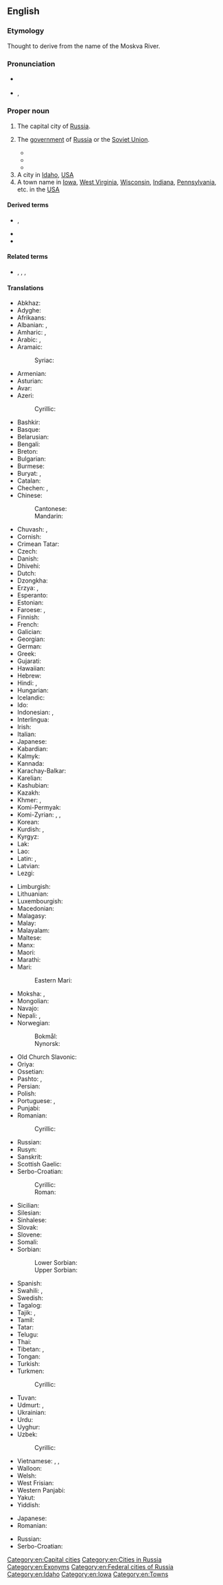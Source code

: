 ==English==
{{wikipedia}}

===Etymology===
{{rfe|lang=en}}
Thought to derive from the name of the Moskva River.

===Pronunciation===
* {{a|RP}} {{IPA|/ˈmɒskəʊ/|lang=en}}
* {{a|US}} {{enPR|mäsʹkou|mäsʹkō}}, {{IPA|/ˈmɑskaʊ/|/ˈmɑskoʊ/|lang=en}}

===Proper noun===
{{en-proper noun}}

# The capital city of [[Russia]].
# {{lb|en|by extension}} The [[government]] of [[Russia]] or the [[Soviet Union]].
#* {{quote-book
|year=1987
|author=Shelomoh Naḳdimon
|title=First strike: the exclusive story of how Israel foiled Iraq's attempt to get the bomb
|chapter=
|url=http://books.google.com/books?id=8IhtAAAAMAAJ
|isbn=
|page=40
|passage='''Moscow''' said "Nyet!"}}
#* {{quote-book
|year=1997
|author=Mervin Block
|title=Writing Broadcast News: Shorter, Sharper, Stronger
|chapter=
|url=http://books.google.com/books?id=MOykn3dMaJIC&pg=PA154
|isbn=1-56625-084-6
|page=154
|passage=Yet, a few US newscasters will go on the air at 6 pm or later and say, "'''Moscow''' said tonight.["] ... A careful writer would make his script read, "'''Moscow''' said today. ..."}}
#* {{quote-book
|year=2009
|author=Svante E. Cornell, S. Frederick Star
|title=The Guns of August 2008: Russia's War in Georgia
|chapter=
|url=http://books.google.com/books?id=J4ta_TjGYBAC&pg=PA184
|isbn=978-0-7656-2507-6
|page=184
|passage=In addition, '''Moscow''' argued that Georgia had violated international law by introducing its forces into South Ossetia, a move '''Moscow''' said Tbilisi had committed itself not to do under the earlier CIS-sponsored peacekeeping arrangements.}}
# A city in [[Idaho]], [[USA]]
# A town name in [[Iowa]], [[West Virginia]], [[Wisconsin]], [[Indiana]], [[Pennsylvania]], etc. in the [[USA]]

====Derived terms====
* {{l|en|Moscow Centre}}, {{l|en|Moscow Center}}
* {{l|en|Moscow Mule}}
* {{l|en|Moscow Time}}

====Related terms====
* {{l|en|Moskva}}, {{l|en|Muscovite}}, {{l|en|Muscovy}}, {{l|en|Muscovian}}

====Translations====
{{trans-top|Capital city of Russia}}
* Abkhaz: {{t|ab|Москва}}
* Adyghe: {{t|ady|Мэскэу}}
* Afrikaans: {{t|af|Moskou}}
* Albanian: {{qualifier|definite}} {{t|sq|Moska}}, {{qualifier|indefinite}} {{t|sq|Moskë}}
* Amharic: {{t|am|ሞስኩ|sc=Ethi}}, {{t|am|ሞስኮ|sc=Ethi}}
* Arabic: {{t|ar|مُوسْكُو|m|tr=moskū}}, {{t|ar|مُوسْكُو|m|tr=moskō}}
* Aramaic: {{t|arc|ܡܘܣܩܒܐ|sc=Syrc}}
*: Syriac: {{t|syr|ܡܘܣܟܘ|tr=mōskō|sc=Syrc}}
* Armenian: {{t|hy|Մոսկվա}}
* Asturian: {{t|ast|Moscú}}
* Avar: {{t|av|Москва|sc=Cyrl}}
* Azeri: {{t+|az|Moskva}}
*: Cyrillic: {{t+|az|Москва|f|sc=Cyrl}}
* Bashkir: {{t|ba|Мәскәү|sc=Cyrl}}
* Basque: {{t+|eu|Mosku}}
* Belarusian: {{t|be|Масква́|f}}
* Bengali: {{t|bn|মস্কো|sc=Beng}}
* Breton: {{t|br|Moskov}}
* Bulgarian: {{t|bg|Москва́|f}}
* Burmese: {{t|my|မော်စကို|sc=Mymr}}
* Buryat: {{t|bua|Мушхаваа}}, {{t|bua|Москва}}
* Catalan: {{t|ca|Moscou|f}}
* Chechen: {{t|ce|Москох}}, {{t|ce|Москва}}
* Chinese:
*: Cantonese: {{t|yue|莫斯科|tr=mok6 si1 fo1}}
*: Mandarin: {{t+|cmn|莫斯科|tr=Mòsīkē|sc=Hani}}
* Chuvash: {{t|cv|Мускав|sc=Cyrl}}, {{t|cv|Москва|sc=Cyrl}}
* Cornish: {{t|kw|Moskva}}
* Crimean Tatar: {{t|crh|Moskva}}
* Czech: {{t+|cs|Moskva|f}}
* Danish: {{t+|da|Moskva}}
* Dhivehi: {{t|dv|މޮސްކޯ|sc=Thaa}}
* Dutch: {{t+|nl|Moskou|n}}
* Dzongkha: {{t|dz|མོསི་ཀོ|sc=Tibt}}
* Erzya: {{t|myv|Москов}}, {{t|myv|Москва}}
* Esperanto: {{t+|eo|Moskvo}}
* Estonian: {{t+|et|Moskva}}
* Faroese: {{t|fo|Moskva}}, {{t|fo|Muskó}} {{qualifier|dated}}
* Finnish: {{t+|fi|Moskova}}
* French: {{t+|fr|Moscou|f}}
* Galician: {{t+|gl|Moscova|f}}
* Georgian: {{t|ka|მოსკოვი|sc=Geor}}
* German: {{t+|de|Moskau|n}}
* Greek: {{t+|el|Μόσχα|f}}
* Gujarati: {{t|gu|મૌસ્કો|sc=Gujr}}
* Hawaiian: {{t|haw|Mokekao}}
* Hebrew: {{t|he|מוֹסְקְבָה|f|tr=moskvá}}
* Hindi: {{t|hi|मास्को|m}}, {{t|hi|मॉस्को|m|sc=Deva}}
* Hungarian: {{t+|hu|Moszkva}}
* Icelandic: {{t+|is|Moskva|f}}
* Ido: {{t|io|Moskva}}
* Indonesian: {{t|id|Moskwa}}, {{t|id|Moskow}}
* Interlingua: {{t|ia|Moscova}}
* Irish: {{t|ga|Moscó|m}}
* Italian: {{t+|it|Mosca|f}}
* Japanese: {{t+|ja|モスクワ|tr=Mosukuwa}}
* Kabardian: {{t|kbd|Мэзкуу}}
* Kalmyk: {{t|xal|Москва}}
* Kannada: {{t|kn|ಮಾಸ್ಕೋ|sc=Knda}}
* Karachay-Balkar: {{t|krc|Москва|sc=Cyrl}}
* Karelian: {{t|krl|Moskva}}
* Kashubian: {{t|csb|Mòskwa|f}}
* Kazakh: {{t|kk|Мәскеу|sc=Cyrl}}
* Khmer: {{t|km|រដ្ឋរុស្ស៊ី|sc=Khmr|tr=roat ruhsii}}, {{t+|km|មូស្គូ|tr=muuskuu|sc=Khmr}}
* Komi-Permyak: {{t|koi|Мöсква}}
* Komi-Zyrian: {{t|kpv|Канкар}}, {{t|kpv|Мӧсква}}, {{t|kpv|Москва}}
* Korean: {{t|ko|^모스크바}}
* Kurdish: {{t+|ku|Mosko}}, {{t|ku|مۆسکۆ|tr=mosko|sc=ku-Arab}}
* Kyrgyz: {{t|ky|Москва|sc=Cyrl}}
* Lak: {{t|lbe|Москав}}
* Lao: {{t|lo|ມົດສະກູ|sc=Laoo}}
* Latin: {{t|la|Moscovia|f}}, {{t|la|Moscua|f}}
* Latvian: {{t|lv|Maskava|f}}
* Lezgi: {{t|lez|Москва|sc=Cyrl}}
{{trans-mid}}
* Limburgish: {{t|li|Moskou|n}}
* Lithuanian: {{t|lt|Maskva|f}}
* Luxembourgish: {{t+|lb|Moskau}}
* Macedonian: {{t+|mk|Мо́сква|f}}
* Malagasy: {{t|mg|Môsikao}}
* Malay: {{t|ms|Moscow}}
* Malayalam: {{t|ml|മോസ്കോ|sc=Mlym}}
* Maltese: {{t|mt|Moska}}
* Manx: {{t|gv|Moscow}}
* Maori: {{t|mi|Mohikau}}
* Marathi: {{t|mr|मॉस्को|sc=Deva}}
* Mari:
*: Eastern Mari: {{t|chm|Моско}}
* Moksha: {{t|mdf|Моску}}, {{t|mdf|Москва}}
* Mongolian: {{t|mn|Москва|sc=Cyrl}}
* Navajo: {{t|nv|Móskow}}
* Nepali: {{t|ne|मास्को|sc=Deva}}, {{t|ne|मस्को|sc=Deva}}
* Norwegian:
*: Bokmål: {{t+|nb|Moskva}}
*: Nynorsk: {{t|nn|Moskva}}
* Old Church Slavonic: {{t|cu|Москъва́|f|sc=Cyrs}}
* Oriya: {{t|or|ମସ୍କୋ|tr=maskō|sc=Orya}}
* Ossetian: {{t|os|Мӕскуы|sc=Cyrl}}
* Pashto: {{t|ps|مسکو|tr=maskō|sc=ps-Arab}}, {{t|ps|موسکوا|tr=mōskwā|sc=ps-Arab}}
* Persian: {{t+|fa|مسکو|tr=mosko}}
* Polish: {{t+|pl|Moskwa|f}}
* Portuguese: {{t+|pt|Moscou|f}}, {{t+|pt|Moscovo|f}}
* Punjabi: {{t|pa|ਮੌਸਕੋ|sc=Guru}}
* Romanian: {{t+|ro|Moscova|f}}
*: Cyrillic: {{t|ro|Москова|f|sc=Cyrl}}
* Russian: {{t+|ru|Москва́|f}}
* Rusyn: {{t|rue|Москва́|f|sc=Cyrl}}
* Sanskrit: {{t|sa|मास्कोनगरम्}}
* Scottish Gaelic: {{t|gd|Mosgo}}
* Serbo-Croatian:
*: Cyrillic: {{t|sh|Москва|f|sc=Cyrl}}
*: Roman: {{t+|sh|Moskva|f}}
* Sicilian: {{t|scn|Mosca|f}}
* Silesian: {{t|szl|Moskwa|f}}
* Sinhalese: {{t|si|මොස්කව්|sc=Sinh}}
* Slovak: {{t|sk|Moskva|f}}
* Slovene: {{t+|sl|Móskva|f}}
* Somali: {{t|so|Moskow}}
* Sorbian:
*: Lower Sorbian: {{t|dsb|Moskwa|f}}
*: Upper Sorbian: {{t|hsb|Moskwa|f}}
* Spanish: {{t+|es|Moscú|m}}
* Swahili: {{t|sw|Misko}}, {{t|sw|Moscow}}
* Swedish: {{t+|sv|Moskva}}
* Tagalog: {{t|tl|Mosku}}
* Tajik: {{t+|tg|Маскав|sc=Cyrl}}, {{t+|tg|Москва|sc=Cyrl}}
* Tamil: {{t|ta|மாஸ்கோ|sc=Taml}}
* Tatar: {{t|tt|Мәскәү|sc=Cyrl}}
* Telugu: {{t|te|మాస్కో}}
* Thai: {{t|th|มอสโก}}
* Tibetan: {{t|bo|མོ་སི་ཁོ|sc=Tibt}}, {{t|bo|མོ་སི་ཁའོ|sc=Tibt}}
* Tongan: {{t|to|Mosekou}}
* Turkish: {{t+|tr|Moskova}}
* Turkmen: {{t|tk|Moskwa}}
*: Cyrillic: {{t|tk|Москва|f|sc=Cyrl}}
* Tuvan: {{t|tyv|Москва}}
* Udmurt: {{t|udm|Муско}}, {{t|udm|Москва}}
* Ukrainian: {{t|uk|Москва́|f}}
* Urdu: {{t|ur|ماسکو|m|tr=māsko}}
* Uyghur: {{t|ug|موسكۋا|sc=ug-Arab}}
* Uzbek: {{t|uz|Moskva}}
*: Cyrillic: {{t|uz|Москва|f|sc=Cyrl}}
* Vietnamese: {{t|vi|Moskva}} {{qualifier|modern}}, {{t|vi|Mạc Tư Khoa}} {{qualifier|traditional}}, {{t|vi|Mát-xcơ-va}} {{qualifier|phonetic, rare}}
* Walloon: {{t|wa|Moscou}}
* Welsh: {{t|cy|Moscfa|f}}
* West Frisian: {{t|fy|Moskou|n}}
* Western Panjabi: {{t|pnb|ماسکو}}
* Yakut: {{t|sah|Москва|sc=Cyrl}}
* Yiddish: {{t|yi|מאָסקווע}}
{{trans-bottom}}

{{trans-top|a name of a town in the USA}}
* Japanese: {{t|ja|モスコー|tr=Mosukō}}
* Romanian: {{t|ro|Moscow}}
{{trans-mid}}
* Russian: {{t+|ru|Мо́скоу|m}}
* Serbo-Croatian: {{t|sh|Moscow|m}}
{{trans-bottom}}

[[Category:en:Capital cities]]
[[Category:en:Cities in Russia]]
[[Category:en:Exonyms]]
[[Category:en:Federal cities of Russia]]
[[Category:en:Idaho]]
[[Category:en:Iowa]]
[[Category:en:Towns]]